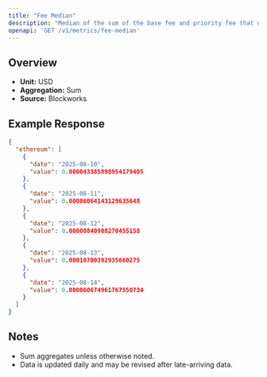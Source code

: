```yaml
---
title: "Fee Median"
description: "Median of the sum of the base fee and priority fee that day in native chain token"
openapi: 'GET /v1/metrics/fee-median'
---
```


## Overview

- **Unit:** USD
- **Aggregation:** Sum
- **Source:** Blockworks



## Example Response

```json
{
  "ethereum": [
    {
      "date": "2025-08-10",
      "value": 0.000043385898954179405
    },
    {
      "date": "2025-08-11",
      "value": 0.00006064143129635648
    },
    {
      "date": "2025-08-12",
      "value": 0.00008840908270455158
    },
    {
      "date": "2025-08-13",
      "value": 0.00010700392935660275
    },
    {
      "date": "2025-08-14",
      "value": 0.000060674961767550734
    }
  ]
}
```

## Notes
- Sum aggregates unless otherwise noted.
- Data is updated daily and may be revised after late-arriving data.
